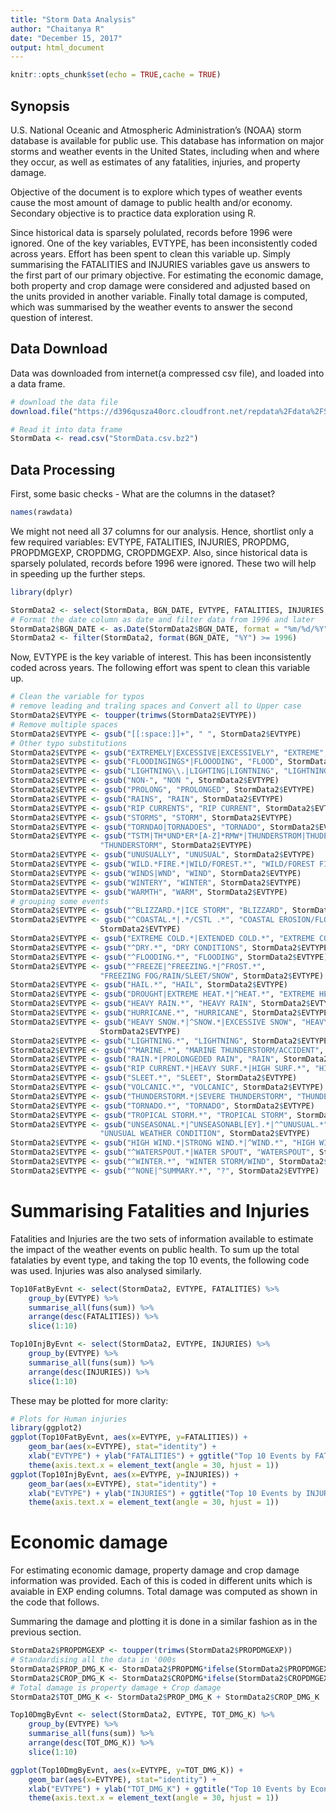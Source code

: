 ---
title: "Storm Data Analysis"
author: "Chaitanya R"
date: "December 15, 2017"
output: html_document
---

```{r setup, include=FALSE}
knitr::opts_chunk$set(echo = TRUE,cache = TRUE)
```

## Synopsis

U.S. National Oceanic and Atmospheric Administration's (NOAA) storm database is available for public use. This database has information on major storms and weather events in the United States, including when and where they occur, as well as estimates of any fatalities, injuries, and property damage.

Objective of the document is to explore which types of weather events cause the most amount of damage to public health and/or economy. Secondary objective is to practice data exploration using R. 

Since historical data is sparsely polulated, records before 1996 were ignored. One of the key variables, EVTYPE, has been inconsistently coded across years. Effort has been spent to clean this variable up. Simply summarising the FATALITIES and INJURIES variables gave us answers to the first part of our primary objective. For estimating the economic damage, both property and crop damage were considered and adjusted based on the units provided in another variable. Finally total damage is computed, which was summarised by the weather events to answer the second question of interest.

## Data Download

Data was downloaded from internet(a compressed csv file), and loaded into a data frame.

```{r cache=TRUE}
# download the data file
download.file("https://d396qusza40orc.cloudfront.net/repdata%2Fdata%2FStormData.csv.bz2","StormData.csv.bz2")

# Read it into data frame 
StormData <- read.csv("StormData.csv.bz2")
```

## Data Processing

First, some basic checks - What are the columns in the dataset?

```{r}
names(rawdata)
```

We might not need all 37 columns for our analysis. Hence, shortlist only a few required variables: EVTYPE, FATALITIES, INJURIES, PROPDMG, PROPDMGEXP, CROPDMG, CROPDMGEXP. Also, since historical data is sparsely polulated, records before 1996 were ignored. These two will help in speeding up the further steps.

```{r}
library(dplyr)

StormData2 <- select(StormData, BGN_DATE, EVTYPE, FATALITIES, INJURIES, PROPDMG, PROPDMGEXP, CROPDMG, CROPDMGEXP)
# Format the date column as date and filter data from 1996 and later
StormData2$BGN_DATE <- as.Date(StormData2$BGN_DATE, format = "%m/%d/%Y")
StormData2 <- filter(StormData2, format(BGN_DATE, "%Y") >= 1996)

```

Now, EVTYPE is the key variable of interest. This has been inconsistently coded across years. The following effort was spent to clean this variable up.


```{r}

# Clean the variable for typos
# remove leading and traling spaces and Convert all to Upper case
StormData2$EVTYPE <- toupper(trimws(StormData2$EVTYPE))
# Remove multiple spaces
StormData2$EVTYPE <- gsub("[[:space:]]+", " ", StormData2$EVTYPE)
# Other typo substitutions
StormData2$EVTYPE <- gsub("EXTREMELY|EXCESSIVE|EXCESSIVELY", "EXTREME", StormData2$EVTYPE)
StormData2$EVTYPE <- gsub("FLOODINGINGS*|FLOOODING", "FLOOD", StormData2$EVTYPE)
StormData2$EVTYPE <- gsub("LIGHTNING\\.|LIGHTING|LIGNTNING", "LIGHTNING", StormData2$EVTYPE)
StormData2$EVTYPE <- gsub("NON-", "NON ", StormData2$EVTYPE)
StormData2$EVTYPE <- gsub("PROLONG", "PROLONGED", StormData2$EVTYPE)
StormData2$EVTYPE <- gsub("RAINS", "RAIN", StormData2$EVTYPE)
StormData2$EVTYPE <- gsub("RIP CURRENTS", "RIP CURRENT", StormData2$EVTYPE)
StormData2$EVTYPE <- gsub("STORMS", "STORM", StormData2$EVTYPE)
StormData2$EVTYPE <- gsub("TORNDAO|TORNADOES", "TORNADO", StormData2$EVTYPE)
StormData2$EVTYPE <- gsub("TSTM|TH*UND*ER*[A-Z]*RMW*|THUNDERSTROM|THUDERSTORM",
                    "THUNDERSTORM", StormData2$EVTYPE)
StormData2$EVTYPE <- gsub("UNUSUALLY", "UNUSUAL", StormData2$EVTYPE)
StormData2$EVTYPE <- gsub("WILD.*FIRE.*|WILD/FOREST.*", "WILD/FOREST FIRES", StormData2$EVTYPE)
StormData2$EVTYPE <- gsub("WINDS|WND", "WIND", StormData2$EVTYPE)
StormData2$EVTYPE <- gsub("WINTERY", "WINTER", StormData2$EVTYPE)
StormData2$EVTYPE <- gsub("WARMTH", "WARM", StormData2$EVTYPE)
# grouping some events
StormData2$EVTYPE <- gsub("^BLIZZARD.*|ICE STORM", "BLIZZARD", StormData2$EVTYPE)
StormData2$EVTYPE <- gsub("^COASTAL.*|.*/CSTL .*", "COASTAL EROSION/FLOODING/STORM ",
                    StormData2$EVTYPE)
StormData2$EVTYPE <- gsub("EXTREME COLD.*|EXTENDED COLD.*", "EXTREME COLD", StormData2$EVTYPE)
StormData2$EVTYPE <- gsub("^DRY.*", "DRY CONDITIONS", StormData2$EVTYPE)
StormData2$EVTYPE <- gsub("^FLOODING.*", "FLOODING", StormData2$EVTYPE)
StormData2$EVTYPE <- gsub("^FREEZE|^FREEZING.*|^FROST.*",
                    "FREEZING FOG/RAIN/SLEET/SNOW", StormData2$EVTYPE)
StormData2$EVTYPE <- gsub("HAIL.*", "HAIL", StormData2$EVTYPE)
StormData2$EVTYPE <- gsub("DROUGHT|EXTREME HEAT.*|^HEAT.*", "EXTREME HEAT", StormData2$EVTYPE)
StormData2$EVTYPE <- gsub("HEAVY RAIN.*", "HEAVY RAIN", StormData2$EVTYPE)
StormData2$EVTYPE <- gsub("HURRICANE.*", "HURRICANE", StormData2$EVTYPE)
StormData2$EVTYPE <- gsub("HEAVY SNOW.*|^SNOW.*|EXCESSIVE SNOW", "HEAVY SNOW/ICE",
                    StormData2$EVTYPE)
StormData2$EVTYPE <- gsub("LIGHTNING.*", "LIGHTNING", StormData2$EVTYPE)
StormData2$EVTYPE <- gsub("^MARINE.*", "MARINE THUNDERSTORM/ACCIDENT", StormData2$EVTYPE)
StormData2$EVTYPE <- gsub("RAIN.*|PROLONGEDED RAIN", "RAIN", StormData2$EVTYPE)
StormData2$EVTYPE <- gsub("RIP CURRENT.*|HEAVY SURF.*|HIGH SURF.*", "HIGH SURF", StormData2$EVTYPE)
StormData2$EVTYPE <- gsub("SLEET.*", "SLEET", StormData2$EVTYPE)
StormData2$EVTYPE <- gsub("VOLCANIC.*", "VOLCANIC", StormData2$EVTYPE)
StormData2$EVTYPE <- gsub("THUNDERSTORM.*|SEVERE THUNDERSTORM", "THUNDERSTORM", StormData2$EVTYPE)
StormData2$EVTYPE <- gsub("TORNADO.*", "TORNADO", StormData2$EVTYPE)
StormData2$EVTYPE <- gsub("TROPICAL STORM.*", "TROPICAL STORM", StormData2$EVTYPE)
StormData2$EVTYPE <- gsub("UNSEASONAL.*|^UNSEASONABL[EY].*|^^UNUSUAL.*",
                    "UNUSUAL WEATHER CONDITION", StormData2$EVTYPE)
StormData2$EVTYPE <- gsub("HIGH WIND.*|STRONG WIND.*|^WIND.*", "HIGH WIND", StormData2$EVTYPE)
StormData2$EVTYPE <- gsub("^WATERSPOUT.*|WATER SPOUT", "WATERSPOUT", StormData2$EVTYPE)
StormData2$EVTYPE <- gsub("^WINTER.*", "WINTER STORM/WIND", StormData2$EVTYPE)
StormData2$EVTYPE <- gsub("^NONE|^SUMMARY.*", "?", StormData2$EVTYPE)

```

# Summarising Fatalities and Injuries

Fatalities and Injuries are the two sets of information available to estimate the impact of the weather events on public health. To sum up the total fatalaties by event type, and taking the top 10 events, the following code was used. Injuries was also analysed similarly.

```{r}
Top10FatByEvnt <- select(StormData2, EVTYPE, FATALITIES) %>%
    group_by(EVTYPE) %>%
    summarise_all(funs(sum)) %>%
    arrange(desc(FATALITIES)) %>%
    slice(1:10)

Top10InjByEvnt <- select(StormData2, EVTYPE, INJURIES) %>%
    group_by(EVTYPE) %>%
    summarise_all(funs(sum)) %>%
    arrange(desc(INJURIES)) %>%
    slice(1:10)

```

These may be plotted for more clarity:

```{r}
# Plots for Human injuries
library(ggplot2)
ggplot(Top10FatByEvnt, aes(x=EVTYPE, y=FATALITIES)) + 
    geom_bar(aes(x=EVTYPE), stat="identity") + 
    xlab("EVTYPE") + ylab("FATALITIES") + ggtitle("Top 10 Events by FATALITIES") + 
    theme(axis.text.x = element_text(angle = 30, hjust = 1)) 
ggplot(Top10InjByEvnt, aes(x=EVTYPE, y=INJURIES)) + 
    geom_bar(aes(x=EVTYPE), stat="identity") + 
    xlab("EVTYPE") + ylab("INJURIES") + ggtitle("Top 10 Events by INJURIES") + 
    theme(axis.text.x = element_text(angle = 30, hjust = 1)) 

```

# Economic damage

For estimating economic damage, property damage and crop damage information was provided. Each of this is coded in different units which is avaiable in EXP ending columns. Total damage was computed as shown in the code that follows. 

Summaring the damage and plotting it is done in a similar fashion as in the previous section.

```{r}
StormData2$PROPDMGEXP <- toupper(trimws(StormData2$PROPDMGEXP))
# Standardising all the data in '000s 
StormData2$PROP_DMG_K <- StormData2$PROPDMG*ifelse(StormData2$PROPDMGEXP =="K",1,ifelse(StormData2$PROPDMGEXP =="M",1000,ifelse(StormData2$PROPDMGEXP =="B",1e+06,ifelse(StormData2$PROPDMGEXP == "H",0.1,0.001))))
StormData2$CROP_DMG_K <- StormData2$CROPDMG*ifelse(StormData2$CROPDMGEXP =="K",1,ifelse(StormData2$CROPDMGEXP =="M",1000,ifelse(StormData2$CROPDMGEXP =="B",1e+06,ifelse(StormData2$CROPDMGEXP == "H",0.1,0.001))))
# Total damage is property damage + Crop damage
StormData2$TOT_DMG_K <- StormData2$PROP_DMG_K + StormData2$CROP_DMG_K

Top10DmgByEvnt <- select(StormData2, EVTYPE, TOT_DMG_K) %>%
    group_by(EVTYPE) %>%
    summarise_all(funs(sum)) %>%
    arrange(desc(TOT_DMG_K)) %>%
    slice(1:10)

ggplot(Top10DmgByEvnt, aes(x=EVTYPE, y=TOT_DMG_K)) + 
    geom_bar(aes(x=EVTYPE), stat="identity") + 
    xlab("EVTYPE") + ylab("TOT_DMG_K") + ggtitle("Top 10 Events by Economic Damage") + 
    theme(axis.text.x = element_text(angle = 30, hjust = 1)) 

```

